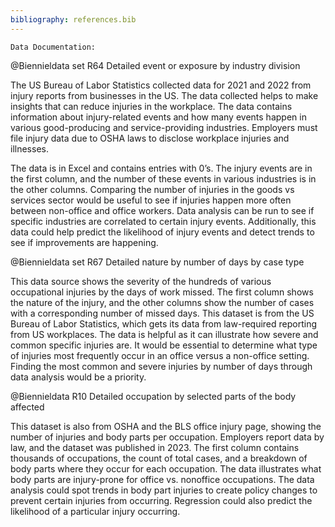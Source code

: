 ```yaml
---
bibliography: references.bib
---
```


```         
Data Documentation:
```

@Biennieldata set R64 Detailed event or exposure by industry division

The US Bureau of Labor Statistics collected data for 2021 and 2022 from injury reports from businesses in the US. The data collected helps to make insights that can reduce injuries in the workplace. The data contains information about injury-related events and how many events happen in various good-producing and service-providing industries. Employers must file injury data due to OSHA laws to disclose workplace injuries and illnesses.

The data is in Excel and contains entries with 0's. The injury events are in the first column, and the number of these events in various industries is in the other columns. Comparing the number of injuries in the goods vs services sector would be useful to see if injuries happen more often between non-office and office workers. Data analysis can be run to see if specific industries are correlated to certain injury events. Additionally, this data could help predict the likelihood of injury events and detect trends to see if improvements are happening.

@Biennieldata set R67 Detailed nature by number of days by case type

This data source shows the severity of the hundreds of various occupational injuries by the days of work missed. The first column shows the nature of the injury, and the other columns show the number of cases with a corresponding number of missed days. This dataset is from the US Bureau of Labor Statistics, which gets its data from law-required reporting from US workplaces. The data is helpful as it can illustrate how severe and common specific injuries are. It would be essential to determine what type of injuries most frequently occur in an office versus a non-office setting. Finding the most common and severe injuries by number of days through data analysis would be a priority.

@Biennieldata R10 Detailed occupation by selected parts of the body affected

This dataset is also from OSHA and the BLS office injury page, showing the number of injuries and body parts per occupation. Employers report data by law, and the dataset was published in 2023. The first column contains thousands of occupations, the count of total cases, and a breakdown of body parts where they occur for each occupation. The data illustrates what body parts are injury-prone for office vs. nonoffice occupations. The data analysis could spot trends in body part injuries to create policy changes to prevent certain injuries from occurring. Regression could also predict the likelihood of a particular injury occurring.
